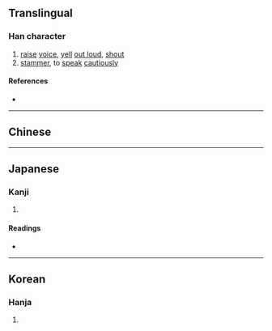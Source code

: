 {{character info/new}}
{{also|吶|訥}}
==Translingual==

===Han character===
{{Han char|rn=30|rad=口|as=04|sn=7|four=|canj=ROB,XROB|ids=⿰口内}}

# [[raise]] [[voice]], [[yell]] [[out loud]], [[shout]]
# [[stammer]], to [[speak]] [[cautiously]]

====References====
* {{Han ref|kx=0181.191|hdz=10588.140|uh=5450|ud=21584}}

----

==Chinese==
{{zh-see|吶}}

----

==Japanese==

===Kanji===
{{ja-kanji|grade=|rs=口04}}

# {{defn|lang=ja|sort=口04}}

====Readings====
* {{ja-readings|on=[[とつ]] (totsu), [[どつ]] (dotsu)|kun=[[どもる]] (domoru)}}

----

==Korean==

===Hanja===
{{ko-hanja|hangeul=[[눌]], [[열]]|mr=nul, yŏl}}

# {{defn|lang=ko|sort=口04}}